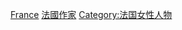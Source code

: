 {{Commonscat|Female writers from France}}

[[Category:各國女性作家|France]]
[[Category:法國作家|]]
[[Category:法国女性人物|Category:法国女性人物]]